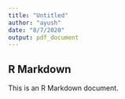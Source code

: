 ```yaml
---
title: "Untitled"
author: "ayush"
date: "8/7/2020"
output: pdf_document
---
```




## R Markdown

This is an R Markdown document. 
